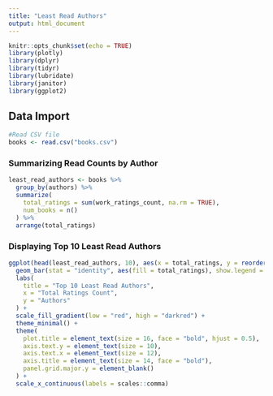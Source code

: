 ```yaml
---
title: "Least Read Authors"
output: html_document
---
```


```r
knitr::opts_chunk$set(echo = TRUE)
library(plotly)
library(dplyr)
library(tidyr)
library(lubridate)
library(janitor)
library(ggplot2)
```

## Data Import
```r
#Read CSV file 
books <- read.csv("books.csv")
```

### Summarizing Read Counts by Author 
```r
least_read_authors <- books %>%
  group_by(authors) %>%
  summarize(
    total_ratings = sum(work_ratings_count, na.rm = TRUE), 
    num_books = n() 
  ) %>%
  arrange(total_ratings) 

```

### Displaying Top 10 Least Read Authors
```r
ggplot(head(least_read_authors, 10), aes(x = total_ratings, y = reorder(authors, total_ratings))) +
  geom_bar(stat = "identity", aes(fill = total_ratings), show.legend = FALSE) +
  labs(
    title = "Top 10 Least Read Authors",
    x = "Total Ratings Count",
    y = "Authors"
  ) +
  scale_fill_gradient(low = "red", high = "darkred") +
  theme_minimal() +
  theme(
    plot.title = element_text(size = 16, face = "bold", hjust = 0.5),  
    axis.text.y = element_text(size = 10),
    axis.text.x = element_text(size = 12),
    axis.title = element_text(size = 14, face = "bold"), 
    panel.grid.major.y = element_blank() 
  ) +
  scale_x_continuous(labels = scales::comma)
```


